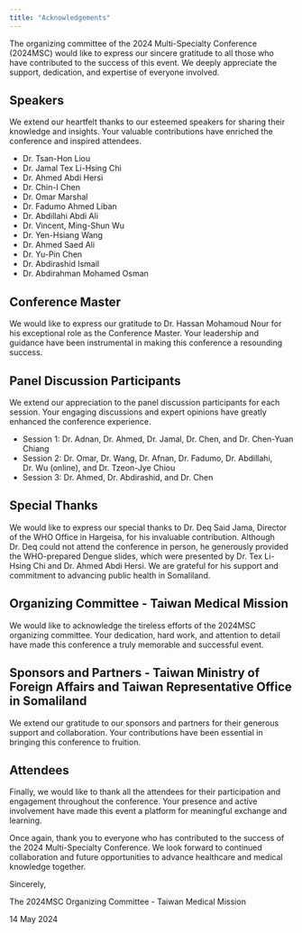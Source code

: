 ```yaml
---
title: "Acknowledgements"
---
```


The organizing committee of the 2024 Multi-Specialty Conference (2024MSC) would like to express our sincere gratitude to all those who have contributed to the success of this event. We deeply appreciate the support, dedication, and expertise of everyone involved.

## Speakers

We extend our heartfelt thanks to our esteemed speakers for sharing their knowledge and insights. Your valuable contributions have enriched the conference and inspired attendees.

- Dr. Tsan-Hon Liou
- Dr. Jamal Tex Li-Hsing Chi
- Dr. Ahmed Abdi Hersi
- Dr. Chin-I Chen
- Dr. Omar Marshal
- Dr. Fadumo Ahmed Liban
- Dr. Abdillahi Abdi Ali
- Dr. Vincent, Ming-Shun Wu
- Dr. Yen-Hsiang Wang
- Dr. Ahmed Saed Ali
- Dr. Yu-Pin Chen
- Dr. Abdirashid Ismail
- Dr. Abdirahman Mohamed Osman

## Conference Master

We would like to express our gratitude to Dr. Hassan Mohamoud Nour for his exceptional role as the Conference Master. Your leadership and guidance have been instrumental in making this conference a resounding success.

## Panel Discussion Participants

We extend our appreciation to the panel discussion participants for each session. Your engaging discussions and expert opinions have greatly enhanced the conference experience.

- Session 1: Dr. Adnan, Dr. Ahmed, Dr. Jamal, Dr. Chen, and Dr. Chen-Yuan Chiang
- Session 2: Dr. Omar, Dr. Wang, Dr. Afnan, Dr. Fadumo, Dr. Abdillahi, Dr. Wu (online), and Dr. Tzeon-Jye Chiou
- Session 3: Dr. Ahmed, Dr. Abdirashid, and Dr. Chen

## Special Thanks

We would like to express our special thanks to Dr. Deq Said Jama, Director of the WHO Office in Hargeisa, for his invaluable contribution. Although Dr. Deq could not attend the conference in person, he generously provided the WHO-prepared Dengue slides, which were presented by Dr. Tex Li-Hsing Chi and Dr. Ahmed Abdi Hersi. We are grateful for his support and commitment to advancing public health in Somaliland.

## Organizing Committee - Taiwan Medical Mission

We would like to acknowledge the tireless efforts of the 2024MSC organizing committee. Your dedication, hard work, and attention to detail have made this conference a truly memorable and successful event.

## Sponsors and Partners - Taiwan Ministry of Foreign Affairs and Taiwan Representative Office in Somaliland

We extend our gratitude to our sponsors and partners for their generous support and collaboration. Your contributions have been essential in bringing this conference to fruition.

## Attendees

Finally, we would like to thank all the attendees for their participation and engagement throughout the conference. Your presence and active involvement have made this event a platform for meaningful exchange and learning.

Once again, thank you to everyone who has contributed to the success of the 2024 Multi-Specialty Conference. We look forward to continued collaboration and future opportunities to advance healthcare and medical knowledge together.

Sincerely,

The 2024MSC Organizing Committee - Taiwan Medical Mission

14 May 2024



